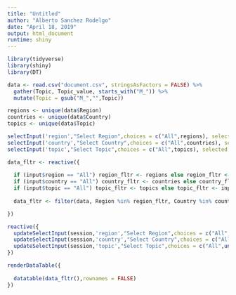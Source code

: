 ---
title: "Untitled"
author: "Alberto Sanchez Rodelgo"
date: "April 18, 2019"
output: html_document
runtime: shiny
---

```{r setup, include=FALSE}
library(tidyverse)
library(shiny)
library(DT)
```


```{r echo = FALSE}
data <- read.csv("document.csv", stringsAsFactors = FALSE) %>%
  gather(Topic, Topic_value, starts_with("M_")) %>%
  mutate(Topic = gsub("M_","",Topic))

regions <- unique(data$Region)
countries <- unique(data$Country)
topics <- unique(data$Topic)

```

```{r echo = FALSE, warning=FALSE, message=FALSE}
selectInput('region',"Select Region",choices = c("All",regions), selected = "All")
selectInput('country',"Select Country",choices = c("All",countries), selected = "All")
selectInput('topic',"Select Topic",choices = c("All",topics), selected = "All")

data_fltr <- reactive({
  
  if (input$region == "All") region_fltr <- regions else region_fltr <- input$region
  if (input$country == "All") country_fltr <- countries else country_fltr <- input$country
  if (input$topic == "All") topic_fltr <- topics else topic_fltr <- input$topic
  
  data_fltr <- filter(data, Region %in% region_fltr, Country %in% country_fltr, Topic %in% topic_fltr)

})

reactive({
  updateSelectInput(session,'region',"Select Region",choices = c("All",unique(data_fltr()$Region)), selected = input$region)
  updateSelectInput(session,'country',"Select Country",choices = c("All",unique(data_fltr()$Country)), selected = input$country)
  updateSelectInput(session,'topic',"Select Topic",choices = c("All",unique(data_fltr()$Topic)), selected = input$topic)
})


```

``` {r echo = FALSE}

renderDataTable({
  
  datatable(data_fltr(),rownames = FALSE)
})

```

